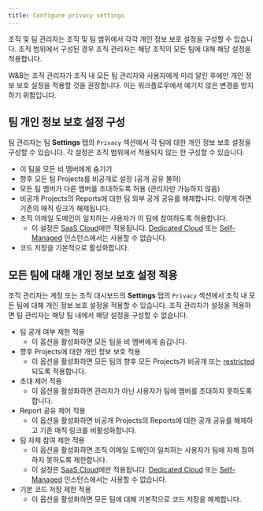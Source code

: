 ```yaml
---
title: Configure privacy settings
---
```


조직 및 팀 관리자는 조직 및 팀 범위에서 각각 개인 정보 보호 설정을 구성할 수 있습니다. 조직 범위에서 구성된 경우 조직 관리자는 해당 조직의 모든 팀에 대해 해당 설정을 적용합니다.

<Note>
W&B는 조직 관리자가 조직 내 모든 팀 관리자와 사용자에게 미리 알린 후에만 개인 정보 보호 설정을 적용할 것을 권장합니다. 이는 워크플로우에서 예기치 않은 변경을 방지하기 위함입니다.
</Note>

## 팀 개인 정보 보호 설정 구성

팀 관리자는 팀 **Settings** 탭의 `Privacy` 섹션에서 각 팀에 대한 개인 정보 보호 설정을 구성할 수 있습니다. 각 설정은 조직 범위에서 적용되지 않는 한 구성할 수 있습니다.

* 이 팀을 모든 비 멤버에게 숨기기
* 향후 모든 팀 Projects를 비공개로 설정 (공개 공유 불허)
* 모든 팀 멤버가 다른 멤버를 초대하도록 허용 (관리자만 가능하지 않음)
* 비공개 Projects의 Reports에 대한 팀 외부 공개 공유를 해제합니다. 이렇게 하면 기존의 매직 링크가 해제됩니다.
* 조직 이메일 도메인이 일치하는 사용자가 이 팀에 참여하도록 허용합니다.
    * 이 설정은 [SaaS Cloud](/ko/platform/hosting/hosting-options/multi_tenant_cloud/)에만 적용됩니다. [Dedicated Cloud](/ko/platform/hosting/hosting-options/dedicated_cloud/) 또는 [Self-Managed](/ko/platform/hosting/hosting-options/self-managed/) 인스턴스에서는 사용할 수 없습니다.
* 코드 저장을 기본적으로 활성화합니다.

## 모든 팀에 대해 개인 정보 보호 설정 적용

조직 관리자는 계정 또는 조직 대시보드의 **Settings** 탭의 `Privacy` 섹션에서 조직 내 모든 팀에 대해 개인 정보 보호 설정을 적용할 수 있습니다. 조직 관리자가 설정을 적용하면 팀 관리자는 해당 팀 내에서 해당 설정을 구성할 수 없습니다.

* 팀 공개 여부 제한 적용
    * 이 옵션을 활성화하면 모든 팀을 비 멤버에게 숨깁니다.
* 향후 Projects에 대한 개인 정보 보호 적용
    * 이 옵션을 활성화하면 모든 팀의 향후 모든 Projects가 비공개 또는 [restricted](/ko/platform/hosting/iam/access-management/restricted-projects/)되도록 적용합니다.
* 초대 제어 적용
    * 이 옵션을 활성화하면 관리자가 아닌 사용자가 팀에 멤버를 초대하지 못하도록 합니다.
* Report 공유 제어 적용
    * 이 옵션을 활성화하면 비공개 Projects의 Reports에 대한 공개 공유를 해제하고 기존 매직 링크를 비활성화합니다.
* 팀 자체 참여 제한 적용
    * 이 옵션을 활성화하면 조직 이메일 도메인이 일치하는 사용자가 팀에 자체 참여하지 못하도록 제한합니다.
    * 이 설정은 [SaaS Cloud](/ko/platform/hosting/hosting-options/multi_tenant_cloud/)에만 적용됩니다. [Dedicated Cloud](/ko/platform/hosting/hosting-options/dedicated_cloud/) 또는 [Self-Managed](/ko/platform/hosting/hosting-options/self-managed/) 인스턴스에서는 사용할 수 없습니다.
* 기본 코드 저장 제한 적용
    * 이 옵션을 활성화하면 모든 팀에 대해 기본적으로 코드 저장을 해제합니다.
